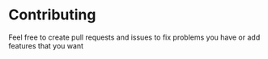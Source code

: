 # Contributing

Feel free to create pull requests and issues to fix problems you have or add features that you want
